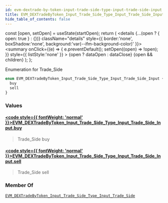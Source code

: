 ```yaml
---
id: evm-dextrade-by-token-input-trade-side-type-input-trade-side-input
title: EVM_DEXTradeByToken_Input_Trade_Side_Type_Input_Trade_Side_Input
hide_table_of_contents: false
---
```







  const [open, setOpen] = useState(startOpen);
  return (
    <details {...(open ? { open: true } : {})} className="details" style={{ border:'none', boxShadow:'none', background:'var(--ifm-background-color)' }}>
      <summary
        onClick={(e) => {
          e.preventDefault();
          setOpen((open) => !open);
        }}
        style={{ listStyle:'none' }}
      >
      {open ? dataOpen : dataClose}
      </summary>
      {open && children}
    </details>
  );
};










Enumeration for Trade_Side


```graphql
enum EVM_DEXTradeByToken_Input_Trade_Side_Type_Input_Trade_Side_Input {
  buy
  sell
}
```




### Values

#### [<code style={{ fontWeight: 'normal' }}>EVM_DEXTradeByToken_Input_Trade_Side_Type_Input_Trade_Side_Input.<b>buy</b></code>](#)  
> 
> 
> Trade_Side buy
> 

#### [<code style={{ fontWeight: 'normal' }}>EVM_DEXTradeByToken_Input_Trade_Side_Type_Input_Trade_Side_Input.<b>sell</b></code>](#)  
> 
> 
> Trade_Side sell
> 



### Member Of

[`EVM_DEXTradeByToken_Input_Trade_Side_Type_Input_Trade_Side`](/docs/graphql-reference/inputs/evm-dextrade-by-token-input-trade-side-type-input-trade-side)  <Badge class="badge badge--secondary" text="input"/>

